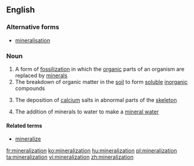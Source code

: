 ==English==

===Alternative forms===
* [[mineralisation]]

===Noun===
{{wikipedia}}
{{en-noun|-}}

# A form of [[fossilization]] in which the [[organic]] parts of an organism are replaced by [[mineral]]s
# The breakdown of organic matter in the [[soil]] to form [[soluble]] [[inorganic]] compounds
#{{medicine}} The deposition of [[calcium]] salts in abnormal parts of the [[skeleton]]
# The addition of minerals to water to make a [[mineral water]]

====Related terms====
*[[mineralize]]

[[fr:mineralization]]
[[ko:mineralization]]
[[hu:mineralization]]
[[pl:mineralization]]
[[ta:mineralization]]
[[vi:mineralization]]
[[zh:mineralization]]
